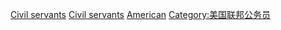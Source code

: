 [[Category:美國政府|Civil servants]]
[[Category:各职业美国人|Civil servants]]
[[Category:各國公務員|American]]
[[Category:美国联邦公务员|Category:美国联邦公务员]]